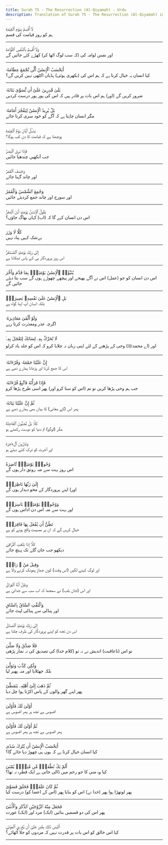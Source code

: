 ```yaml
---
title: Surah 75 - The Resurrection (Al-Qiyamah) - Urdu
description: Translation of Surah 75 - The Resurrection (Al-Qiyamah) in Urdu
---
```





<Aside type="quran" title="1">
لَآ أُقْسِمُ بِيَوْمِ ٱلْقِيَٰمَةِ
</Aside>

<Aside type="reference" title="1">
ہم کو روز قیامت کی قسم
</Aside>

---

<Aside type="quran" title="2">
وَلَآ أُقْسِمُ بِٱلنَّفْسِ ٱللَّوَّامَةِ
</Aside>

<Aside type="reference" title="2">
اور نفس لوامہ کی (کہ سب لوگ اٹھا کر) کھڑے کئے جائیں گے
</Aside>

---

<Aside type="quran" title="3">
أَيَحْسَبُ ٱلْإِنسَٰنُ أَلَّن نَّجْمَعَ عِظَامَهُۥ
</Aside>

<Aside type="reference" title="3">
کیا انسان یہ خیال کرتا ہے کہ ہم اس کی (بکھری ہوئی) ہڈیاں اکٹھی نہیں کریں گے؟
</Aside>

---

<Aside type="quran" title="4">
بَلَىٰ قَٰدِرِينَ عَلَىٰٓ أَن نُّسَوِّىَ بَنَانَهُۥ
</Aside>

<Aside type="reference" title="4">
ضرور کریں گے (اور) ہم اس بات پر قادر ہیں کہ اس کی پور پور درست کردیں
</Aside>

---

<Aside type="quran" title="5">
بَلْ يُرِيدُ ٱلْإِنسَٰنُ لِيَفْجُرَ أَمَامَهُۥ
</Aside>

<Aside type="reference" title="5">
مگر انسان چاہتا ہے کہ آگے کو خود سری کرتا جائے
</Aside>

---

<Aside type="quran" title="6">
يَسْـَٔلُ أَيَّانَ يَوْمُ ٱلْقِيَٰمَةِ
</Aside>

<Aside type="reference" title="6">
پوچھتا ہے کہ قیامت کا دن کب ہوگا؟
</Aside>

---

<Aside type="quran" title="7">
فَإِذَا بَرِقَ ٱلْبَصَرُ
</Aside>

<Aside type="reference" title="7">
جب آنکھیں چندھیا جائیں
</Aside>

---

<Aside type="quran" title="8">
وَخَسَفَ ٱلْقَمَرُ
</Aside>

<Aside type="reference" title="8">
اور چاند گہنا جائے
</Aside>

---

<Aside type="quran" title="9">
وَجُمِعَ ٱلشَّمْسُ وَٱلْقَمَرُ
</Aside>

<Aside type="reference" title="9">
اور سورج اور چاند جمع کردیئے جائیں
</Aside>

---

<Aside type="quran" title="10">
يَقُولُ ٱلْإِنسَٰنُ يَوْمَئِذٍ أَيْنَ ٱلْمَفَرُّ
</Aside>

<Aside type="reference" title="10">
اس دن انسان کہے گا کہ (اب) کہاں بھاگ جاؤں؟
</Aside>

---

<Aside type="quran" title="11">
كَلَّا لَا وَزَرَ
</Aside>

<Aside type="reference" title="11">
بےشک کہیں پناہ نہیں
</Aside>

---

<Aside type="quran" title="12">
إِلَىٰ رَبِّكَ يَوْمَئِذٍ ٱلْمُسْتَقَرُّ
</Aside>

<Aside type="reference" title="12">
اس روز پروردگار ہی کے پاس ٹھکانا ہے
</Aside>

---

<Aside type="quran" title="13">
يُنَبَّؤُا۟ ٱلْإِنسَٰنُ يَوْمَئِذٍۭ بِمَا قَدَّمَ وَأَخَّرَ
</Aside>

<Aside type="reference" title="13">
اس دن انسان کو جو (عمل) اس نے آگے بھیجے اور پیچھے چھوڑے ہوں گے سب بتا دیئے جائیں گے
</Aside>

---

<Aside type="quran" title="14">
بَلِ ٱلْإِنسَٰنُ عَلَىٰ نَفْسِهِۦ بَصِيرَةٌۭ
</Aside>

<Aside type="reference" title="14">
بلکہ انسان آپ اپنا گواہ ہے
</Aside>

---

<Aside type="quran" title="15">
وَلَوْ أَلْقَىٰ مَعَاذِيرَهُۥ
</Aside>

<Aside type="reference" title="15">
اگرچہ عذر ومعذرت کرتا رہے
</Aside>

---

<Aside type="quran" title="16">
لَا تُحَرِّكْ بِهِۦ لِسَانَكَ لِتَعْجَلَ بِهِۦٓ
</Aside>

<Aside type="reference" title="16">
اور (اے محمدﷺ) وحی کے پڑھنے کے لئے اپنی زبان نہ چلایا کرو کہ اس کو جلد یاد کرلو
</Aside>

---

<Aside type="quran" title="17">
إِنَّ عَلَيْنَا جَمْعَهُۥ وَقُرْءَانَهُۥ
</Aside>

<Aside type="reference" title="17">
اس کا جمع کرنا اور پڑھانا ہمارے ذمے ہے
</Aside>

---

<Aside type="quran" title="18">
فَإِذَا قَرَأْنَٰهُ فَٱتَّبِعْ قُرْءَانَهُۥ
</Aside>

<Aside type="reference" title="18">
جب ہم وحی پڑھا کریں تو تم (اس کو سنا کرو اور) پھر اسی طرح پڑھا کرو
</Aside>

---

<Aside type="quran" title="19">
ثُمَّ إِنَّ عَلَيْنَا بَيَانَهُۥ
</Aside>

<Aside type="reference" title="19">
پھر اس (کے معانی) کا بیان بھی ہمارے ذمے ہے
</Aside>

---

<Aside type="quran" title="20">
كَلَّا بَلْ تُحِبُّونَ ٱلْعَاجِلَةَ
</Aside>

<Aside type="reference" title="20">
مگر (لوگو) تم دنیا کو دوست رکھتے ہو
</Aside>

---

<Aside type="quran" title="21">
وَتَذَرُونَ ٱلْءَاخِرَةَ
</Aside>

<Aside type="reference" title="21">
اور آخرت کو ترک کئے دیتے ہو
</Aside>

---

<Aside type="quran" title="22">
وُجُوهٌۭ يَوْمَئِذٍۢ نَّاضِرَةٌ
</Aside>

<Aside type="reference" title="22">
اس روز بہت سے منہ رونق دار ہوں گے
</Aside>

---

<Aside type="quran" title="23">
إِلَىٰ رَبِّهَا نَاظِرَةٌۭ
</Aside>

<Aside type="reference" title="23">
اور) اپنے پروردگار کے محو دیدار ہوں گے
</Aside>

---

<Aside type="quran" title="24">
وَوُجُوهٌۭ يَوْمَئِذٍۭ بَاسِرَةٌۭ
</Aside>

<Aside type="reference" title="24">
اور بہت سے منہ اس دن اداس ہوں گے
</Aside>

---

<Aside type="quran" title="25">
تَظُنُّ أَن يُفْعَلَ بِهَا فَاقِرَةٌۭ
</Aside>

<Aside type="reference" title="25">
خیال کریں گے کہ ان پر مصیبت واقع ہونے کو ہے
</Aside>

---

<Aside type="quran" title="26">
كَلَّآ إِذَا بَلَغَتِ ٱلتَّرَاقِىَ
</Aside>

<Aside type="reference" title="26">
دیکھو جب جان گلے تک پہنچ جائے
</Aside>

---

<Aside type="quran" title="27">
وَقِيلَ مَنْ ۜ رَاقٍۢ
</Aside>

<Aside type="reference" title="27">
اور لوگ کہنے لگیں (اس وقت) کون جھاڑ پھونک کرنے والا ہے
</Aside>

---

<Aside type="quran" title="28">
وَظَنَّ أَنَّهُ ٱلْفِرَاقُ
</Aside>

<Aside type="reference" title="28">
اور اس (جان بلب) نے سمجھا کہ اب سب سے جدائی ہے
</Aside>

---

<Aside type="quran" title="29">
وَٱلْتَفَّتِ ٱلسَّاقُ بِٱلسَّاقِ
</Aside>

<Aside type="reference" title="29">
اور پنڈلی سے پنڈلی لپٹ جائے
</Aside>

---

<Aside type="quran" title="30">
إِلَىٰ رَبِّكَ يَوْمَئِذٍ ٱلْمَسَاقُ
</Aside>

<Aside type="reference" title="30">
اس دن تجھ کو اپنے پروردگار کی طرف چلنا ہے
</Aside>

---

<Aside type="quran" title="31">
فَلَا صَدَّقَ وَلَا صَلَّىٰ
</Aside>

<Aside type="reference" title="31">
تو اس (ناعاقبت) اندیش نے نہ تو (کلام خدا) کی تصدیق کی نہ نماز پڑھی
</Aside>

---

<Aside type="quran" title="32">
وَلَٰكِن كَذَّبَ وَتَوَلَّىٰ
</Aside>

<Aside type="reference" title="32">
بلکہ جھٹلایا اور منہ پھیر لیا
</Aside>

---

<Aside type="quran" title="33">
ثُمَّ ذَهَبَ إِلَىٰٓ أَهْلِهِۦ يَتَمَطَّىٰٓ
</Aside>

<Aside type="reference" title="33">
پھر اپنے گھر والوں کے پاس اکڑتا ہوا چل دیا
</Aside>

---

<Aside type="quran" title="34">
أَوْلَىٰ لَكَ فَأَوْلَىٰ
</Aside>

<Aside type="reference" title="34">
افسوس ہے تجھ پر پھر افسوس ہے
</Aside>

---

<Aside type="quran" title="35">
ثُمَّ أَوْلَىٰ لَكَ فَأَوْلَىٰٓ
</Aside>

<Aside type="reference" title="35">
پھر افسوس ہے تجھ پر پھر افسوس ہے
</Aside>

---

<Aside type="quran" title="36">
أَيَحْسَبُ ٱلْإِنسَٰنُ أَن يُتْرَكَ سُدًى
</Aside>

<Aside type="reference" title="36">
کیا انسان خیال کرتا ہے کہ یوں ہی چھوڑ دیا جائے گا؟
</Aside>

---

<Aside type="quran" title="37">
أَلَمْ يَكُ نُطْفَةًۭ مِّن مَّنِىٍّۢ يُمْنَىٰ
</Aside>

<Aside type="reference" title="37">
کیا وہ منی کا جو رحم میں ڈالی جاتی ہے ایک قطرہ نہ تھا؟
</Aside>

---

<Aside type="quran" title="38">
ثُمَّ كَانَ عَلَقَةًۭ فَخَلَقَ فَسَوَّىٰ
</Aside>

<Aside type="reference" title="38">
پھر لوتھڑا ہوا پھر (خدا نے) اس کو بنایا پھر (اس کے اعضا کو) درست کیا
</Aside>

---

<Aside type="quran" title="39">
فَجَعَلَ مِنْهُ ٱلزَّوْجَيْنِ ٱلذَّكَرَ وَٱلْأُنثَىٰٓ
</Aside>

<Aside type="reference" title="39">
پھر اس کی دو قسمیں بنائیں (ایک) مرد اور (ایک) عورت
</Aside>

---

<Aside type="quran" title="40">
أَلَيْسَ ذَٰلِكَ بِقَٰدِرٍ عَلَىٰٓ أَن يُحْۦِىَ ٱلْمَوْتَىٰ
</Aside>

<Aside type="reference" title="40">
کیا اس خالق کو اس بات پر قدرت نہیں کہ مردوں کو جلا اُٹھائے؟
</Aside>

---
